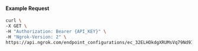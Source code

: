 
#### Example Request

```bash
curl \
-X GET \
-H "Authorization: Bearer {API_KEY}" \
-H "Ngrok-Version: 2" \
https://api.ngrok.com/endpoint_configurations/ec_32ELHOkdgXRUMsVq79Nd9IXlgqk/ip_policy
```
